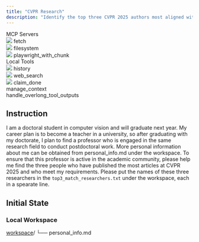 ```yaml
---
title: "CVPR Research"
description: "Identify the top three CVPR 2025 authors most aligned with your research and active in academia, using Paper Copilot for publication stats, then return their names."
---
```


<Card>
<div className="tools-container">
<div className="mcp-servers-container">
<div className="mcp-servers-title">
MCP Servers
</div>
<div className="mcp-servers-grid">
<div className="mcp-server-item">
<img src="/icons/fetch.png" style={{height: "20px", width: "20px", margin: 0, padding: 0, display: 'inline-block'}} />
<span className="mcp-server-name">fetch</span>
</div>
<div className="mcp-server-item">
<img src="/icons/filesystem.png" style={{height: "20px", width: "20px", margin: 0, padding: 0, display: 'inline-block'}} />
<span className="mcp-server-name">filesystem</span>
</div>
<div className="mcp-server-item">
<img src="/icons/playwright.png" style={{height: "20px", width: "20px", margin: 0, padding: 0, display: 'inline-block'}} />
<span className="mcp-server-name">playwright_with_chunk</span>
</div>
</div>
</div>
<div className="local-tools-container">
<div className="mcp-servers-title">
Local Tools
</div>
<div className="local-tools-grid">
<div className="local-tool-item">
<img src="/icons/history.png" style={{height: "20px", width: "20px", margin: 0, padding: 0, display: 'inline-block'}} />
<span className="local-tool-name">history</span>
</div>
<div className="local-tool-item">
<img src="/icons/google_search.png" style={{height: "20px", width: "20px", margin: 0, padding: 0, display: 'inline-block'}} />
<span className="local-tool-name">web_search</span>
</div>
<div className="local-tool-item">
<img src="/icons/claim_done.png" style={{height: "20px", width: "20px", margin: 0, padding: 0, display: 'inline-block'}} />
<span className="local-tool-name">claim_done</span>
</div>
<div className="local-tool-item">
<Icon icon="bars-progress" size={20} color="#4286f6" />
<span className="local-tool-name">manage_context</span>
</div>
<div className="local-tool-item">
<Icon icon="filter-list" size={20} color="#4286f6" />
<span className="local-tool-name">handle_overlong_tool_outputs</span>
</div>
</div>
</div>
</div>
</Card>








## Instruction

I am a doctoral student in computer vision and will graduate next year. My career plan is to become a teacher in a university, so after graduating with my doctorate, I plan to find a professor who is engaged in the same research field to conduct postdoctoral work. More personal information about me can be obtained from personal_info.md ​​under the workspace. To ensure that this professor is active in the academic community, please help me find the three people who have published the most articles at CVPR 2025 and who meet my requirements. Please put the names of these three researchers in the `top3_match_researchers.txt` under the workspace, each in a spearate line.


## Initial State

### Local Workspace

<div className="file-tree">
<a href="https://github.com/hkust-nlp/Toolathlon/tree/main/tasks/finalpool/cvpr-research/initial_workspace">workspace</a>/
└── personal_info.md
</div>



 

